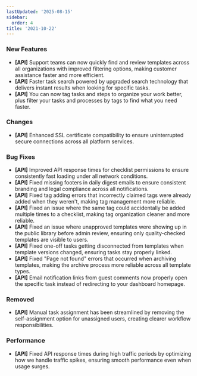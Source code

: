 ```yaml
---
lastUpdated: '2025-08-15'
sidebar:
  order: 4
title: '2021-10-22'
---
```


### New Features

- **[API]** Support teams can now quickly find and review templates across all organizations with improved filtering options, making customer assistance faster and more efficient.
- **[API]** Faster task search powered by upgraded search technology that delivers instant results when looking for specific tasks.
- **[API]** You can now tag tasks and steps to organize your work better, plus filter your tasks and processes by tags to find what you need faster.

### Changes

- **[API]** Enhanced SSL certificate compatibility to ensure uninterrupted secure connections across all platform services.

### Bug Fixes

- **[API]** Improved API response times for checklist permissions to ensure consistently fast loading under all network conditions.
- **[API]** Fixed missing footers in daily digest emails to ensure consistent branding and legal compliance across all notifications.
- **[API]** Fixed tag adding errors that incorrectly claimed tags were already added when they weren't, making tag management more reliable.
- **[API]** Fixed an issue where the same tag could accidentally be added multiple times to a checklist, making tag organization cleaner and more reliable.
- **[API]** Fixed an issue where unapproved templates were showing up in the public library before admin review, ensuring only quality-checked templates are visible to users.
- **[API]** Fixed one-off tasks getting disconnected from templates when template versions changed, ensuring tasks stay properly linked.
- **[API]** Fixed "Page not found" errors that occurred when archiving templates, making the archive process more reliable across all template types.
- **[API]** Email notification links from guest comments now properly open the specific task instead of redirecting to your dashboard homepage.

### Removed

- **[API]** Manual task assignment has been streamlined by removing the self-assignment option for unassigned users, creating clearer workflow responsibilities.

### Performance

- **[API]** Fixed API response times during high traffic periods by optimizing how we handle traffic spikes, ensuring smooth performance even when usage surges.